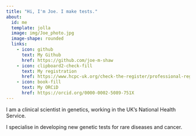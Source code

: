 ```yaml
---
title: "Hi, I'm Joe. I make tests."
about:
  id: me
  template: jolla
  image: img/Joe_photo.jpg
  image-shape: rounded
  links: 
    - icon: github
      text: My Github
      href: https://github.com/joe-m-shaw
    - icon: clipboard2-check-fill
      text: My registration
      href: https://www.hcpc-uk.org/check-the-register/professional-registration-detail/?query=CS20980&profession=CS&backtosearchurl=https://www.hcpc-uk.org/check-the-register/register-results/&backtosearchquery=shaw
    - icon: book-fill
      text: My ORCiD
      href: https://orcid.org/0000-0002-5089-751X
---
```


I am a clinical scientist in genetics, working in the UK’s National Health Service. 

I specialise in developing new genetic tests for rare diseases and cancer.
